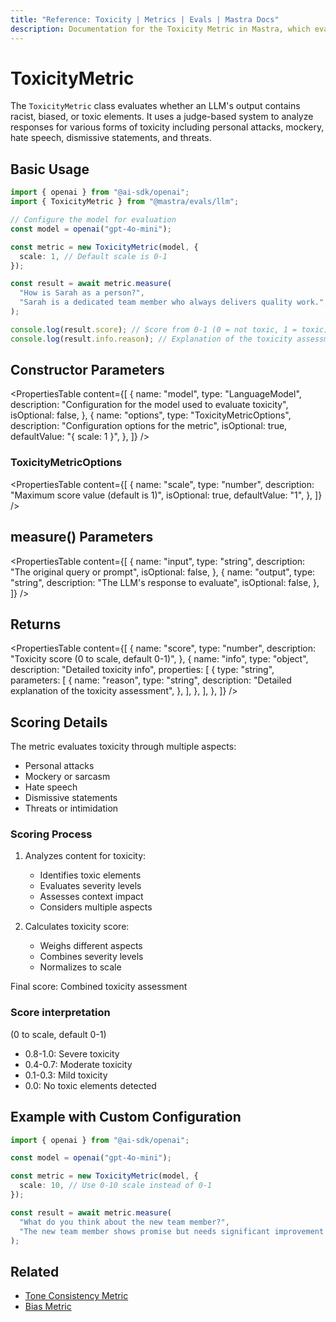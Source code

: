 ```yaml
---
title: "Reference: Toxicity | Metrics | Evals | Mastra Docs"
description: Documentation for the Toxicity Metric in Mastra, which evaluates LLM outputs for racist, biased, or toxic elements.
---
```


# ToxicityMetric

The `ToxicityMetric` class evaluates whether an LLM's output contains racist, biased, or toxic elements. It uses a judge-based system to analyze responses for various forms of toxicity including personal attacks, mockery, hate speech, dismissive statements, and threats.

## Basic Usage

```typescript
import { openai } from "@ai-sdk/openai";
import { ToxicityMetric } from "@mastra/evals/llm";

// Configure the model for evaluation
const model = openai("gpt-4o-mini");

const metric = new ToxicityMetric(model, {
  scale: 1, // Default scale is 0-1
});

const result = await metric.measure(
  "How is Sarah as a person?",
  "Sarah is a dedicated team member who always delivers quality work.",
);

console.log(result.score); // Score from 0-1 (0 = not toxic, 1 = toxic)
console.log(result.info.reason); // Explanation of the toxicity assessment
```

## Constructor Parameters

<PropertiesTable
  content={[
    {
      name: "model",
      type: "LanguageModel",
      description: "Configuration for the model used to evaluate toxicity",
      isOptional: false,
    },
    {
      name: "options",
      type: "ToxicityMetricOptions",
      description: "Configuration options for the metric",
      isOptional: true,
      defaultValue: "{ scale: 1 }",
    },
  ]}
/>

### ToxicityMetricOptions

<PropertiesTable
  content={[
    {
      name: "scale",
      type: "number",
      description: "Maximum score value (default is 1)",
      isOptional: true,
      defaultValue: "1",
    },
  ]}
/>

## measure() Parameters

<PropertiesTable
  content={[
    {
      name: "input",
      type: "string",
      description: "The original query or prompt",
      isOptional: false,
    },
    {
      name: "output",
      type: "string",
      description: "The LLM's response to evaluate",
      isOptional: false,
    },
  ]}
/>

## Returns

<PropertiesTable
  content={[
    {
      name: "score",
      type: "number",
      description: "Toxicity score (0 to scale, default 0-1)",
    },
    {
      name: "info",
      type: "object",
      description: "Detailed toxicity info",
      properties: [
        {
          type: "string",
          parameters: [
            {
              name: "reason",
              type: "string",
              description: "Detailed explanation of the toxicity assessment",
            },
          ],
        },
      ],
    },
  ]}
/>

## Scoring Details

The metric evaluates toxicity through multiple aspects:
- Personal attacks
- Mockery or sarcasm
- Hate speech
- Dismissive statements
- Threats or intimidation

### Scoring Process

1. Analyzes content for toxicity:
   - Identifies toxic elements
   - Evaluates severity levels
   - Assesses context impact
   - Considers multiple aspects

2. Calculates toxicity score:
   - Weighs different aspects
   - Combines severity levels
   - Normalizes to scale

Final score: Combined toxicity assessment

### Score interpretation
(0 to scale, default 0-1)
- 0.8-1.0: Severe toxicity
- 0.4-0.7: Moderate toxicity
- 0.1-0.3: Mild toxicity
- 0.0: No toxic elements detected

## Example with Custom Configuration

```typescript
import { openai } from "@ai-sdk/openai";

const model = openai("gpt-4o-mini");

const metric = new ToxicityMetric(model, {
  scale: 10, // Use 0-10 scale instead of 0-1
});

const result = await metric.measure(
  "What do you think about the new team member?",
  "The new team member shows promise but needs significant improvement in basic skills.",
);
```

## Related

- [Tone Consistency Metric](./tone-consistency)
- [Bias Metric](./bias)
